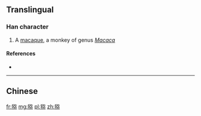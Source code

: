{{also|獼}}
==Translingual==

===Han character===
{{Han char|rn=94|rad=犬|as=08|sn=11|four=|canj=KHNNF}}

# A [[macaque]], a monkey of genus ''[[Macaca]]''

====References====
* {{Han ref|kx=0713.150|dkj=20488|dj=1125.100|hdz=21354.210|uh=7315|ud=29461}}

----

==Chinese==
{{zh-see|獼}}

[[fr:猕]]
[[mg:猕]]
[[pl:猕]]
[[zh:猕]]